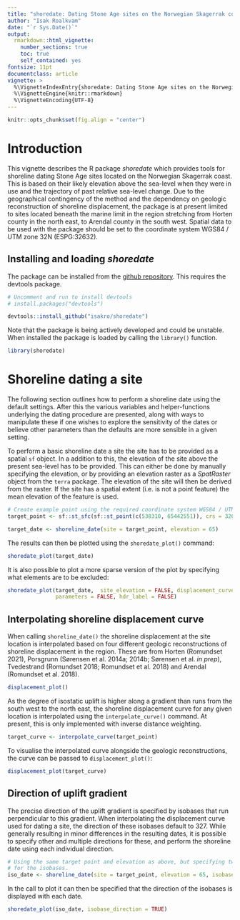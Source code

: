 ```yaml
---
title: "shoredate: Dating Stone Age sites on the Norwegian Skagerrak coast"
author: "Isak Roalkvam"
date: "`r Sys.Date()`"
output:
  rmarkdown::html_vignette:
    number_sections: true
    toc: true
    self_contained: yes
fontsize: 11pt
documentclass: article
vignette: >
  %\VignetteIndexEntry{shoredate: Dating Stone Age sites on the Norwegian Skagerrak coast}
  %\VignetteEngine{knitr::rmarkdown}
  %\VignetteEncoding{UTF-8}
---
```

```r
knitr::opts_chunk$set(fig.align = "center")
```

# Introduction
This vignette describes the R package *shoredate* which provides tools for shoreline dating Stone Age sites located on the Norwegian Skagerrak coast. This is based on their likely elevation above the sea-level when they were in use and the trajectory of past relative sea-level change. Due to the geographical contingency of the method and the dependency on geologic reconstruction of shoreline displacement, the package is at present limited to sites located beneath the marine limit in the region stretching from Horten county in the north east, to Arendal county in the south west. Spatial data to be used with the package should be set to the coordinate system WGS84 / UTM zone 32N (ESPG:32632).

## Installing and loading *shoredate*

The package can be installed from the [github repository](https://github.com/isakro/shoredate). This requires the devtools package.

```r
# Uncomment and run to install devtools
# install.packages("devtools")

devtools::install_github("isakro/shoredate")
```

Note that the package is being actively developed and could be unstable. When installed the package is loaded by calling the `library()` function.
```r
library(shoredate)
```

# Shoreline dating a site
The following section outlines how to perform a shoreline date using the default settings. After this the various variables and helper-functions underlying the dating procedure are presented, along with ways to manipulate these if one wishes to explore the sensitivity of the dates or believe other parameters than the defaults are more sensible in a given setting.

To perform a basic shoreline date a site the site has to be provided as a spatial `sf` object. In a addition to this, the elevation of the site above the present sea-level has to be provided. This can either be done by manually specifying the elevation, or by providing an elevation raster as a *SpatRaster* object from the `terra` package. The elevation of the site will then be derived from the raster. If the site has a spatial extent (i.e. is not a point feature) the mean elevation of the feature is used.

```r
# Create example point using the required coordinate system WGS84 / UTM zone 32N (EPSG:32632).
target_point <- sf::st_sfc(sf::st_point(c(538310, 65442551)), crs = 32632)

target_date <- shoreline_date(site = target_point, elevation = 65)
```

The results can then be plotted using the `shoredate_plot()` command:

```r
shoredate_plot(target_date)
```

It is also possible to plot a more sparse version of the plot by specifying what elements are to be excluded:

```r
shoredate_plot(target_date,  site_elevation = FALSE, displacement_curve = FALSE,
               parameters = FALSE, hdr_label = FALSE)
```

## Interpolating shoreline displacement curve
When calling `shoreline_date()` the shoreline displacement at the site location is interpolated based on four different geologic reconstructions of shoreline displacement in the region. These are from Horten (Romundset 2021), Porsgrunn (Sørensen et al. 2014a; 2014b; Sørensen et al. *in prep*), Tvedestrand (Romundset 2018; Romundset et al. 2018) and Arendal (Romundset et al. 2018).

```r
displacement_plot()
```

As the degree of isostatic uplift is higher along a gradient than runs from the south west to the north east, the shoreline displacement curve for any given location is interpolated using the `interpolate_curve()` command. At present, this is only implemented with inverse distance weighting.

```r
target_curve <- interpolate_curve(target_point)
```

To visualise the interpolated curve alongside the geologic reconstructions, the curve can be passed to `displacement_plot()`:

```r
displacement_plot(target_curve)
```

## Direction of uplift gradient
The precise direction of the uplift gradient is specified by isobases that run perpendicular to this gradient. When interpolating the displacement curve used for dating a site, the direction of these isobases default to 327. While generally resulting in minor differences in the resulting dates, it is possible to specify other and multiple directions for these, and perform the shoreline date using each individual direction. 

```r
# Using the same target point and elevation as above, but specifying two different directions
# for the isobases.
iso_date <- shoreline_date(site = target_point, elevation = 65, isobase_direction = c(325, 338))
```

In the call to plot it can then be specified that the direction of the isobases is displayed with each date.
```r
shoredate_plot(iso_date, isobase_direction = TRUE)
```

